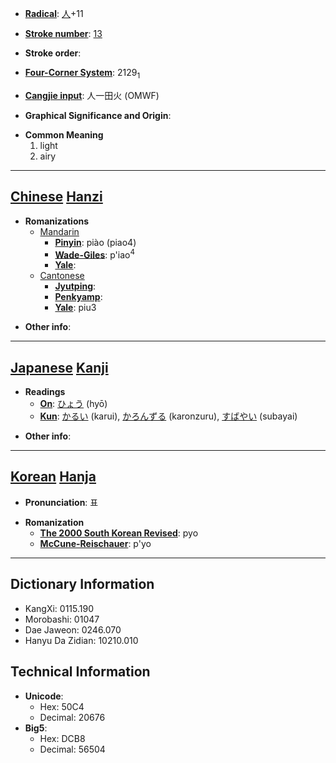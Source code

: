 * '''[[Wiktionary:Chinese radical index| Radical]]''': [[Wiktionary:Chinese radical index 人|人]]+11

* '''[[Wiktionary:Chinese total strokes index|Stroke number]]''': [[Wiktionary:Chinese total strokes index 13|13]]

* '''Stroke order''': 

* '''[[Wiktionary:Chinese four corner index|Four-Corner System]]''': 2129<sub>1</sub>

* '''[[Wiktionary:Chinese Cangjie index|Cangjie input]]''': 人一田火 (OMWF)

* '''Graphical Significance and Origin''': 

* '''Common Meaning'''
*#light
*# airy


----

== [[Chinese]] [[Hanzi]] ==

* '''Romanizations'''
** [[Mandarin]]
*** '''[[Pinyin]]''': piào (piao4)
*** '''[[Wade-Giles]]''': p'iao<sup>4</sup>
*** '''[[Yale]]''': 
**[[Cantonese]]
***'''[[Jyutping]]''':
***'''[[Penkyamp]]''': 
***'''[[Yale]]''': piu3

* '''Other info''': 

----

== [[Japanese]] [[Kanji]] ==

* '''Readings'''
** '''[[On]]''': [[ひょう]] (hyō)
** '''[[Kun]]''': [[かるい]] (karui), [[かろんずる]] (karonzuru), [[すばやい]] (subayai)

* '''Other info''':  

----

== [[Korean]] [[Hanja]] ==

* '''Pronunciation''': 표

* '''Romanization'''
** '''[[The 2000 South Korean Revised Romanization|The 2000 South Korean Revised]]''': pyo
** '''[[McCune-Reischauer]]''': p'yo

----

== Dictionary Information ==

* KangXi: 0115.190
* Morobashi: 01047
* Dae Jaweon: 0246.070
* Hanyu Da Zidian: 10210.010

== Technical Information ==

* '''Unicode''':
** Hex: 50C4
** Decimal: 20676
* '''Big5''':
** Hex: DCB8
** Decimal: 56504